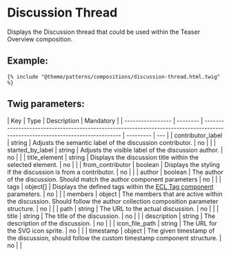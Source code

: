 # Discussion Thread

Displays the Discussion thread that could be used within the Teaser Overview composition.

## Example:

```
{% include "@theme/patterns/compositions/discussion-thread.html.twig" %}
```

## Twig parameters:

| Key               | Type     | Description                                                                                                                    | Mandatory |
| ----------------- | -------- | ------------------------------------------------------------------------------------------------------------------------------ | --------- | --- |
| contributor_label | string   | Adjusts the semantic label of the discussion contributor.                                                                      | no        |     |
| started_by_label  | string   | Adjusts the visible label of the discussion author.                                                                            | no        |     |
| title_element     | string   | Displays the discussion title within the selected element.                                                                     | no        |     |
| from_contributor  | boolean  | Displays the styling if the discussion is from a contributor.                                                                  | no        |     |
| author            | boolean  | The author of the discussion. Should match the author component parameters                                                     | no        |     |
| tags              | object[] | Displays the defined tags within the [ECL Tag component](https://www.npmjs.com/package/@ecl-twig/ec-component-tag) parameters. | no        |     |
| members           | object   | The members that are active within the discussion. Should follow the author collection composition parameter structure.        | no        |     |
| path              | string   | The URL to the actual discussion.                                                                                              | no        |     |
| title             | string   | The title of the discussion.                                                                                                   | no        |     |
| description       | string   | The description of the discussion.                                                                                             | no        |     |
| icon_file_path    | string   | The URL for the SVG icon sprite.                                                                                               | no        |     |
| timestamp         | object   | The given timestamp of the discussion, should follow the custom timestamp component structure.                                 | no        |     |
